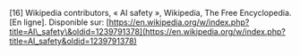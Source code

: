 \[16\]		Wikipedia contributors, « AI safety », Wikipedia, The Free Encyclopedia. \[En ligne\]. Disponible sur: [https://en.wikipedia.org/w/index.php?title=AI\_safety\&oldid=1239791378](https://en.wikipedia.org/w/index.php?title=AI_safety&oldid=1239791378)